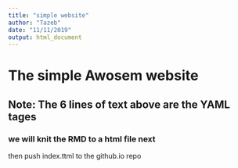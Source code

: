 ---
title: "simple website"
author: "Tazeb"
date: "11/11/2019"
output: html_document
---
# The simple Awosem website
## Note: The 6 lines of text above are the YAML tages
### we will knit the RMD to a html file next
then push index.ttml to the github.io repo
